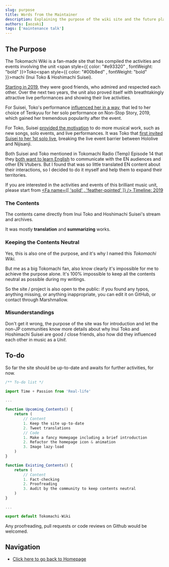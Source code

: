 ```yaml
---
slug: purpose
title: Words from the Maintainer
description: Explaining the purpose of the wiki site and the future plans.
authors: [aozaki]
tags: ['maintenance talk']
---
```



## The Purpose

The Tokomachi Wiki is a fan-made site that has compiled the activities and events involving the unit <span style={{ color: "#e93320" , fontWeight: "bold" }}>Toko</span><span style={{ color: "#00b8ed" , fontWeight: "bold" }}>machi</span> (Inui Toko & Hoshimachi Suisei).

[Starting in 2019](/timeline/2019#the-birth-of-tokomachi-), they were good friends, who admired and respected each other. Over the next two years, the unit also proved itself with breathtakingly attractive live performances and showing their live activities.

For Suisei, Toko's performance [influenced her in a way](/timeline/2019#turning-point-), that led to her choice of Tenkyuu for her solo performance on Non-Stop Story, 2019, which gained her tremendous popularity after the event.

For Toko, Suisei [provided the motivation](/timeline/2021#small-revenge-) to do more musical work, such as new songs, solo events, and live performances. It was Toko that [first invited Suisei to her 1st solo live](/topics/toko_who_i_am), breaking the live event barrier between Hololive and Nijisanji.

Both Suisei and Toko mentioned in Tokomachi Radio (Temp) Episode 14 that they [both want to learn English](/radio/episode/s2e14#new-challenges-in-2022) to communicate with the EN audiences and other EN Vtubers. But I found that was so little translated EN content about their interactions, so I decided to do it myself and help them to expand their territories.

If you are interested in the activities and events of this brilliant music unit, please start from [<Fa name={[ 'solid' , 'feather-pointed' ]} /> Timeline: 2019](/timeline/2019)

### The Contents

The contents came directly from Inui Toko and Hoshimachi Suisei's stream and archives.

It was mostly **translation** and **summarizing** works.

### Keeping the Contents Neutral

Yes, this is also one of the purpose, and it's why I named this _Tokomachi Wiki_.

But me as a big Tokomachi fan, also know clearly it's impossible for me to achieve the purpose alone. It's 100% impossible to keep all the contents neutral as possible during my writings.

So the site / project is also open to the public: if you found any typos, anything missing, or anything inappropriate, you can edit it on GitHub, or contact through Marshmallow.

### Misunderstandings

Don't get it wrong, the purpose of the site was for introduction and let the non-JP communities know more details about why Inui Toko and Hoshimachi Suisei are good / close friends, also how did they influenced each other in music as a _Unit_.

## To-do

So far the site should be up-to-date and awaits for further activities, for now.

```js
/** To-do list */

import Time + Passion from 'Real-life'

...

function Upcoming_Contents() {
    return (
        // Content
        1. Keep the site up-to-date
        2. Tweet translations
        // Code
        1. Make a fancy Homepage including a brief introduction
        2. Refactor the homepage icon & animation
        3. Image lazy-load
    )
}

function Existing_Contents() {
    return (
        // Content
        1. Fact-checking
        2. Proofreading
        3. Audit by the community to keep contents neutral
    )
}

...

export default Tokomachi-Wiki
```

Any proofreading, pull requests or code reviews on Github would be welcomed.

## Navigation

- [Click here to go back to Homepage](/)
